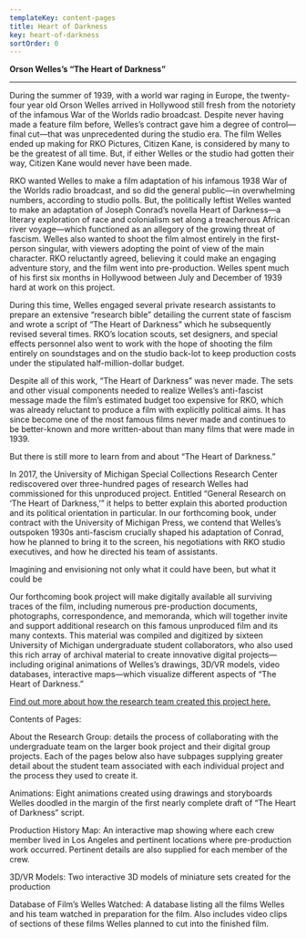 ```yaml
---
templateKey: content-pages
title: Heart of Darkness
key: heart-of-darkness
sortOrder: 0
---
```

**Orson Welles’s “The Heart of Darkness”**

****

During the summer of 1939, with a world war raging in Europe, the twenty-four year old Orson Welles arrived in Hollywood still fresh from the notoriety of the infamous War of the Worlds radio broadcast. Despite never having made a feature film before, Welles’s contract gave him a degree of control—final cut—that was unprecedented during the studio era. The film Welles ended up making for RKO Pictures, Citizen Kane, is considered by many to be the greatest of all time. But, if either Welles or the studio had gotten their way, Citizen Kane would never have been made.



RKO wanted Welles to make a film adaptation of his infamous 1938 War of the Worlds radio broadcast, and so did the general public—in overwhelming numbers, according to studio polls. But, the politically leftist Welles wanted to make an adaptation of Joseph Conrad’s novella Heart of Darkness—a literary exploration of race and colonialism set along a treacherous African river voyage—which functioned as an allegory of the growing threat of fascism. Welles also wanted to shoot the film almost entirely in the first-person singular, with viewers adopting the point of view of the main character. RKO reluctantly agreed, believing it could make an engaging adventure story, and the film went into pre-production. Welles spent much of his first six months in Hollywood between July and December of 1939 hard at work on this project.



During this time, Welles engaged several private research assistants to prepare an extensive “research bible” detailing the current state of fascism and wrote a script of “The Heart of Darkness” which he subsequently revised several times. RKO’s location scouts, set designers, and special effects personnel also went to work with the hope of shooting the film entirely on soundstages and on the studio back-lot to keep production costs under the stipulated half-million-dollar budget.



Despite all of this work, “The Heart of Darkness” was never made. The sets and other visual components needed to realize Welles’s anti-fascist message made the film’s estimated budget too expensive for RKO, which was already reluctant to produce a film with explicitly political aims. It has since become one of the most famous films never made and continues to be better-known and more written-about than many films that were made in 1939.



But there is still more to learn from and about “The Heart of Darkness.” 



In 2017, the University of Michigan Special Collections Research Center rediscovered over three-hundred pages of research Welles had commissioned for this unproduced project. Entitled “General Research on ‘The Heart of Darkness,’” it helps to better explain this aborted production and its political orientation in particular. In our forthcoming book, under contract with the University of Michigan Press, we contend that Welles’s outspoken 1930s anti-fascism crucially shaped his adaptation of Conrad, how he planned to bring it to the screen, his negotiations with RKO studio executives, and how he directed his team of assistants.



Imagining and envisioning not only what it could have been, but what it could be



Our forthcoming book project will make digitally available all surviving traces of the film, including numerous pre-production documents, photographs, correspondence, and memoranda, which will together invite and support additional research on this famous unproduced film and its many contexts. This material was compiled and digitized by sixteen University of Michigan undergraduate student collaborators, who also used this rich array of archival material to create innovative digital projects—including original animations of Welles’s drawings, 3D/VR models, video databases, interactive maps—which visualize different aspects of “The Heart of Darkness.”

[Find out more about how the research team created this project here. ](https://youtu.be/pnlIuqEBn0U)

Contents of Pages:



About the Research Group: details the process of collaborating with the undergraduate team on the larger book project and their digital group projects. Each of the pages below also have subpages supplying greater detail about the student team associated with each individual project and the process they used to create it.



Animations: Eight animations created using drawings and storyboards Welles doodled in the margin of the first nearly complete draft of “The Heart of Darkness” script.



Production History Map: An interactive map showing where each crew member lived in Los Angeles and pertinent locations where pre-production work occurred. Pertinent details are also supplied for each member of the crew.



3D/VR Models: Two interactive 3D models of miniature sets created for the production 



Database of Film’s Welles Watched: A database listing all the films Welles and his team watched in preparation for the film. Also includes video clips of sections of these films Welles planned to cut into the finished film.
